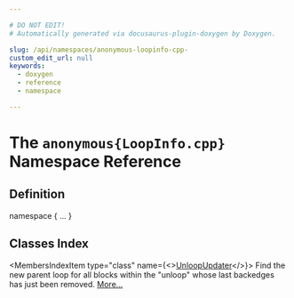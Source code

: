 ```yaml
---

# DO NOT EDIT!
# Automatically generated via docusaurus-plugin-doxygen by Doxygen.

slug: /api/namespaces/anonymous-loopinfo-cpp-
custom_edit_url: null
keywords:
  - doxygen
  - reference
  - namespace

---
```





# The `anonymous{LoopInfo.cpp}` Namespace Reference

<DoxygenPage pluginConfig={pluginConfig}>



## Definition

<CodeBlock>namespace &#123; ... &#125;</CodeBlock>

## Classes Index

<MembersIndex>

<MembersIndexItem
  type="class"
  name={<><a href="/docs/api/classes/anonymous-namespace-loopinfo-cpp-/unloopupdater">UnloopUpdater</a></>}>
Find the new parent loop for all blocks within the &quot;unloop&quot; whose last backedges has just been removed. <a href="/docs/api/classes/anonymous-namespace-loopinfo-cpp-/unloopupdater/#details">More...</a>
</MembersIndexItem>

</MembersIndex>


</DoxygenPage>
